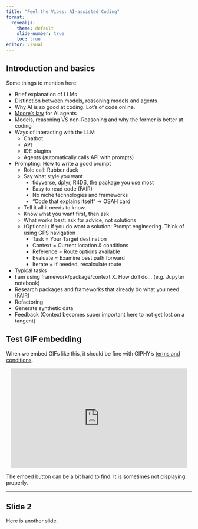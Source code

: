 ```yaml
---
title: "Feel the Vibes: AI-assisted Coding"
format:
  revealjs:
    theme: default
    slide-number: true
    toc: true
editor: visual
---
```


## Introduction and basics

Some things to mention here:

-   Brief explanation of LLMs
-   Distinction between models, reasoning models and agents
-   Why AI is so good at coding. Lot's of code online.
-   [Moore's law](https://theaidigest.org/time-horizons) for AI agents
-   Models, reasoning VS non-Reasoning and why the former is better at coding
-   Ways of interacting with the LLM
    -   Chatbot
    -   API
    -   IDE plugins
    -   Agents (automatically calls API with prompts)
-   Prompting: How to write a good prompt
    -   Role call: Rubber duck
    -   Say what style you want
        -   tidyverse, dplyr, R4DS, the package you use most
        -   Easy to read code (FAIR)
        -   No niche technologies and frameworks
        -   "Code that explains itself" -\> OSAH card
    -   Tell it all it needs to know
    -   Know what you want first, then ask
    -   What works best: ask for advice, not solutions
    -   (Optional:) If you do want a solution: Prompt engineering. Think of using GPS navigation
        -   Task = Your Target destination
        -   Context = Current location & conditions
        -   Reference = Route options available
        -   Evaluate = Examine best path forward
        -   Iterate = If needed, recalculate route
-   Typical tasks
-   I am using framework/package/context X. How do I do... (e.g. Jupyter notebook)
-   Research packages and frameworks that already do what you need (FAIR)
-   Refactoring
-   Generate synthetic data
-   Feedback (Context becomes super important here to not get lost on a tangent)

## Test GIF embedding

When we embed GIFs like this, it should be fine with GIPHY's [terms and conditions](https://support.giphy.com/hc/en-us/articles/360020027752-GIPHY-User-Terms-of-Service).

```{=html}
<iframe src="https://giphy.com/embed/YsTs5ltWtEhnq"
        width="480" height="270"
        style="display:block; margin:0 auto;"
        frameborder="0" allowfullscreen>
</iframe>
```

The embed button can be a bit hard to find. It is sometimes not displaying properly.

------------------------------------------------------------------------

## Slide 2

Here is another slide.
